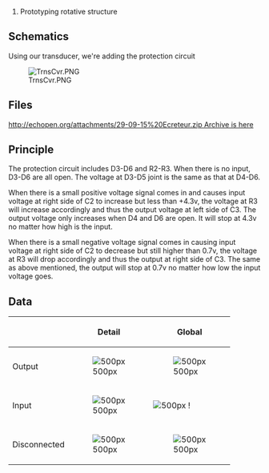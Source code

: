 # Prototyping rotative structure

== Schematics ==

Using our transducer, we're adding the protection circuit

[[File:TrnsCvr.PNG]]

== Files ==

[[http://echopen.org/attachments/29-09-15%20Ecreteur.zip Archive is here]]

== Principle ==

The protection circuit includes D3-D6 and R2-R3. When there is no input, D3-D6 are all open. The voltage at D3-D5 joint is the same as that at D4-D6. 

When there is a small positive voltage signal comes in and causes input voltage at right side of C2 to increase but less than +4.3v, the voltage at R3 will increase accordingly and thus the output voltage at left side of C3. The output voltage only increases when D4 and D6 are open. It will stop at 4.3v no matter how high is the input.

When there is a small negative voltage signal comes in causing input voltage at right side of C2 to decrease but still higher than 0.7v, the voltage at R3 will drop accordingly and thus the output at right side of C3. The same as above mentioned, the output will stop at 0.7v no matter how low the input voltage goes.

== Data ==
{| class="wikitable"
! 
! Detail
! Global
|-
| Output
| [[File:LOW Out Detail.png| 500px]]
| [[File:LOW Out Global.png| 500px]]
|-
| Input
| [[File:HIGH Out Detail.png| 500px]]
| [[File:HIGH Out Global.png| 500px]] !
|-
| Disconnected
| [[File:Disconnected Detail.png| 500px]]
| [[File:Disconnected Global.png| 500px]]
|}